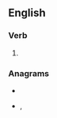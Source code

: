 ==English==

===Verb===
{{head|en|verb form}}

# {{en-past of|enrobe}}

===Anagrams===
* {{l|en|deboner}}
* {{l|en|redbone}}, {{l|en|Redbone}}